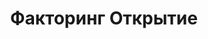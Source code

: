 ---
slug: openfactoring
link: /projects/openfactoring/
category: 'projects'
title: Факторинг Открытие
publicData: Sep 11th 2020
pagesCount: 22
pages: 
        - page:
            - image: test
            - title: Главная,
        - page:
            - image: test
            - title: Для Поставщиков,
        - page:
            - image: test
            - title: Для Покупателей,
        - page:
            - image: test
            - title: О Факторинге,
        - page:
            - image: test
            - title: Работа в компании,
        - page:
            - image: test
            - title: Документация,
        - page:
            - image: test
            - title: Контакты,
        - page:
            - image: test
            - title: Список новостей,
        - page:
            - image: test
            - title: Новость,
        - page:
            - image: test
            - title: Вакансии,
        - page:
            - image: test
            - title: Вакансия,
        - page:
            - image: test
            - title: Факторинг,
        - page:
            - image: test
            - title: Агентский факторинг,
        - page:
            - image: test
            - title: Индивидуальные решения,
        - page:
            - image: test
            - title: Комплексная программа,
        - page:
            - image: test
            - title: Онлайн факторинг,
        - page:
            - image: test
            - title: О компании,
        - page:
            - image: test
            - title: Факторинг Микс,
        - page:
            - image: test
            - title: Факторинг-Классик,
        - page:
            - image: test
            - title: Льготный факторинг,
        - page:
            - image: test
            - title: Факторинг Лукойл,
        - page:
            - image: test
            - title: Факторинг Лендинг
sortIdx: 0
---